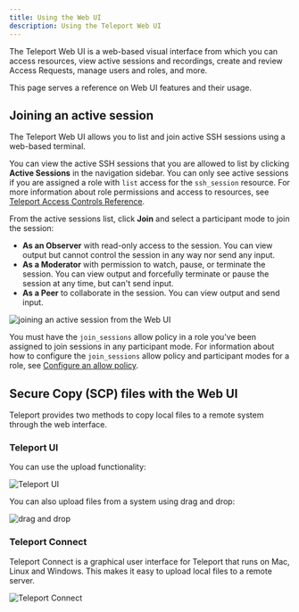 ```yaml
---
title: Using the Web UI
description: Using the Teleport Web UI
---
```

The Teleport Web UI is a web-based visual interface from which you can access resources, 
view active sessions and recordings, create and review Access Requests, 
manage users and roles, and more.

This page serves a reference on Web UI features and their usage.

## Joining an active session

The Teleport Web UI allows you to list and join active SSH sessions using a web-based terminal.

You can view the active SSH sessions that you are allowed to list by clicking **Active Sessions** in the navigation sidebar. 
You can only see active sessions if you are assigned a role with `list` access for the `ssh_session` resource. 
For more information about role permissions and access to resources, see [Teleport Access Controls 
Reference](../access-controls/reference.mdx).

From the active sessions list, click **Join** and select a participant mode to join the session: 

- **As an Observer** with read-only access to the session. You can view output but cannot control the session in any way nor 
  send any input.
- **As a Moderator** with permission to watch, pause, or terminate the session. You can view output and forcefully terminate 
  or pause the session at any time, but can't send input.
- **As a Peer** to collaborate in the session. You can view output and send input.

![joining an active session from the Web UI](../../img/webui-active-session.png)

You must have the `join_sessions` allow policy in a role you've been assigned to join sessions in any participant mode. 
For information about how to configure the `join_sessions` allow policy and participant modes for a role, see 
[Configure an allow policy](../access-controls/guides/moderated-sessions.mdx#configure-an-allow-policy).

## Secure Copy (SCP) files with the Web UI

Teleport provides two methods to copy local files to a remote system through the web interface.

### Teleport UI

You can use the upload functionality:

![Teleport UI](../../img/download-files.png)

You can also upload files from a system using drag and drop:

![drag and drop](../../img/upload-ui.png)

### Teleport Connect

Teleport Connect is a graphical user interface for Teleport that runs on Mac, Linux and Windows. This makes it easy to upload local files to a remote server.

![Teleport Connect](../../img/download-with-connect.png)